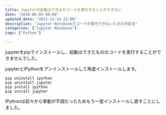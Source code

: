 ```yaml
---
title: Jupyterの起動はできるがコードを実行することができない
date: "2018-06-03 00:00"
updated_date: "2021-11-14 22:00"
description: "Jupyter Notebookでコードが実行できないときの対処法"
categories: ["Jupyter Notebook"]
tags: ["Python"]

---
```

jupyterをpipでインストールし、起動はできたもののコードを実行することができませんでした。

jupyterとIPythonをアンインストールして再度インストールします。

```
pip uninstall ipython
pip uninstall jupyter
pip install ipython
pip install jupyter
```

IPythonは前々から挙動が不調だったためもう一度インストールし直すことにしました。